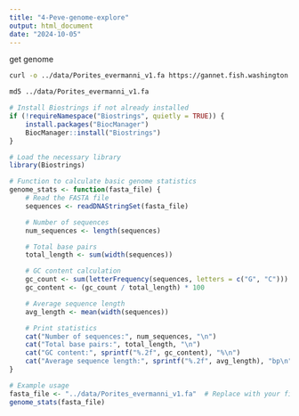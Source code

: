 ```yaml
---
title: "4-Peve-genome-explore"
output: html_document
date: "2024-10-05"
---
```


get genome
```bash
curl -o ../data/Porites_evermanni_v1.fa https://gannet.fish.washington.edu/seashell/snaps/Porites_evermanni_v1.fa
```




```bash
md5 ../data/Porites_evermanni_v1.fa
```

```r
# Install Biostrings if not already installed
if (!requireNamespace("Biostrings", quietly = TRUE)) {
    install.packages("BiocManager")
    BiocManager::install("Biostrings")
}

# Load the necessary library
library(Biostrings)

# Function to calculate basic genome statistics
genome_stats <- function(fasta_file) {
    # Read the FASTA file
    sequences <- readDNAStringSet(fasta_file)

    # Number of sequences
    num_sequences <- length(sequences)

    # Total base pairs
    total_length <- sum(width(sequences))

    # GC content calculation
    gc_count <- sum(letterFrequency(sequences, letters = c("G", "C")))
    gc_content <- (gc_count / total_length) * 100

    # Average sequence length
    avg_length <- mean(width(sequences))

    # Print statistics
    cat("Number of sequences:", num_sequences, "\n")
    cat("Total base pairs:", total_length, "\n")
    cat("GC content:", sprintf("%.2f", gc_content), "%\n")
    cat("Average sequence length:", sprintf("%.2f", avg_length), "bp\n")
}

# Example usage
fasta_file <- "../data/Porites_evermanni_v1.fa"  # Replace with your file path
genome_stats(fasta_file)

```

